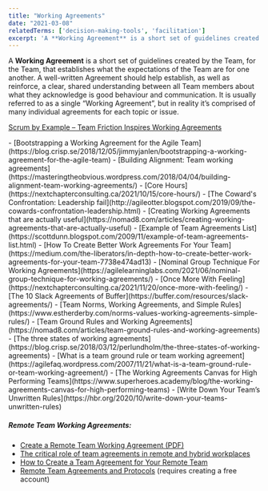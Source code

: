 ```yaml
---
title: "Working Agreements"
date: "2021-03-08"
relatedTerms: ['decision-making-tools', 'facilitation']
excerpt: 'A **Working Agreement** is a short set of guidelines created by the Team, for the Team,'
---
```


A **Working Agreement** is a short set of guidelines created by the Team, for the Team, that establishes what the expectations of the Team are for one another. A well-written Agreement should help establish, as well as reinforce, a clear, shared understanding between all Team members about what they acknowledge is good behaviour and communication. It is usually referred to as a single “Working Agreement”, but in reality it’s comprised of many individual agreements for each topic or issue.

[Scrum by Example – Team Friction Inspires Working Agreements](/blog/team-friction-inspires-working-agreements)

<HighlightBox heading="Resource Links" variant="resourceLinks">
- [Bootstrapping a Working Agreement for the Agile Team](https://blog.crisp.se/2018/12/05/jimmyjanlen/bootstrapping-a-working-agreement-for-the-agile-team)
- [Building Alignment: Team working agreements](https://masteringtheobvious.wordpress.com/2018/04/04/building-alignment-team-working-agreements/)
- [Core Hours](https://nextchapterconsulting.ca/2021/10/15/core-hours/)
- [The Coward's Confrontation: Leadership fail](http://agileotter.blogspot.com/2019/09/the-cowards-confrontation-leadership.html)
- [Creating Working Agreements that are actually useful](https://nomad8.com/articles/creating-working-agreements-that-are-actually-useful)
- [Example of Team Agreements List](https://scottdunn.blogspot.com/2009/11/example-of-team-agreements-list.html)
- [How To Create Better Work Agreements For Your Team](https://medium.com/the-liberators/in-depth-how-to-create-better-work-agreements-for-your-team-7738e474ad13)
- [Nominal Group Technique For Working Agreements](https://agilelearninglabs.com/2021/06/nominal-group-technique-for-working-agreements/)
- [Once More With Feeling](https://nextchapterconsulting.ca/2021/11/20/once-more-with-feeling/)
- [The 10 Slack Agreements of Buffer](https://buffer.com/resources/slack-agreements/)
- [Team Norms, Working Agreements, and Simple Rules](https://www.estherderby.com/norms-values-working-agreements-simple-rules/)
- [Team Ground Rules and Working Agreements](https://nomad8.com/articles/team-ground-rules-and-working-agreements)
- [The three states of working agreements](https://blog.crisp.se/2018/03/12/perlundholm/the-three-states-of-working-agreements)
- [What is a team ground rule or team working agreement](https://agilefaq.wordpress.com/2007/11/21/what-is-a-team-ground-rule-or-team-working-agreement/)
- [The Working Agreements Canvas for High Performing Teams](https://www.superheroes.academy/blog/the-working-agreements-canvas-for-high-performing-teams)
- [Write Down Your Team’s Unwritten Rules](https://hbr.org/2020/10/write-down-your-teams-unwritten-rules)

##### Remote Team Working Agreements:

- [Create a Remote Team Working Agreement (PDF)](https://www.lucidmeetings.com/sites/default/files/guidebooks/remote-team-agreement-facilitators-guide.pdf)
- [The critical role of team agreements in remote and hybrid workplaces](https://www.collaborationsuperpowers.com/42-how-to-create-a-team-agreement-for-your-remote-team/)
- [How to Create a Team Agreement for Your Remote Team](https://www.collaborationsuperpowers.com/42-how-to-create-a-team-agreement-for-your-remote-team/)
- [Remote Team Agreements and Protocols](https://www.holloway.com/g/remote-work/sections/remote-team-agreements-and-protocols) (requires creating a free account)
</HighlightBox>
